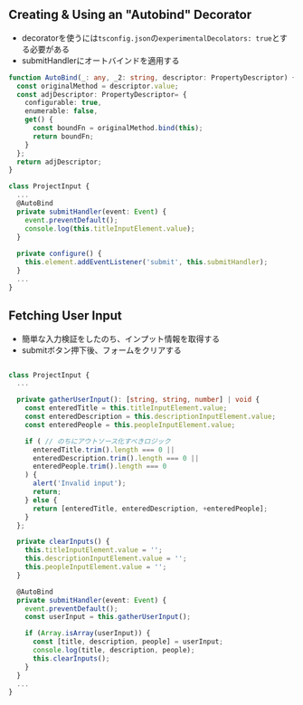 ## Creating & Using an "Autobind" Decorator

- decoratorを使うには`tsconfig.json`の`experimentalDecolators: true`とする必要がある
- submitHandlerにオートバインドを適用する
```ts  
function AutoBind(_: any, _2: string, descriptor: PropertyDescriptor) {
  const originalMethod = descriptor.value;
  const adjDescriptor: PropertyDescriptor= {
    configurable: true,
    enumerable: false,
    get() {
      const boundFn = originalMethod.bind(this);
      return boundFn;
    }
  };
  return adjDescriptor;
}

class ProjectInput {
  ...
  @AutoBind
  private submitHandler(event: Event) {
    event.preventDefault();
    console.log(this.titleInputElement.value);
  }
  
  private configure() {
    this.element.addEventListener('submit', this.submitHandler);
  }
  ...
}
```


## Fetching User Input
- 簡単な入力検証をしたのち、インプット情報を取得する
- submitボタン押下後、フォームをクリアする

```ts

class ProjectInput {
  ...

  private gatherUserInput(): [string, string, number] | void {
    const enteredTitle = this.titleInputElement.value;
    const enteredDescription = this.descriptionInputElement.value;
    const enteredPeople = this.peopleInputElement.value;

    if ( // のちにアウトソース化すべきロジック
      enteredTitle.trim().length === 0 ||
      enteredDescription.trim().length === 0 ||
      enteredPeople.trim().length === 0
    ) {
      alert('Invalid input');
      return;
    } else {
      return [enteredTitle, enteredDescription, +enteredPeople];
    }
  };

  private clearInputs() {
    this.titleInputElement.value = '';
    this.descriptionInputElement.value = '';
    this.peopleInputElement.value = '';
  }

  @AutoBind
  private submitHandler(event: Event) {
    event.preventDefault();
    const userInput = this.gatherUserInput();

    if (Array.isArray(userInput)) {
      const [title, description, people] = userInput;
      console.log(title, description, people);
      this.clearInputs();
    }
  }
  ...
}


```